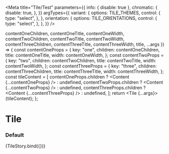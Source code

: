 

<Meta
  title="Tile/Test"
  parameters={{
    info: { disable: true },
    chromatic: {
      disable: true,
    },
  }}
  argTypes={{
    variant: {
      options: TILE_THEMES,
      control: {
        type: "select",
      },
    },
    orientation: {
      options: TILE_ORIENTATIONS,
      control: {
        type: "select",
      },
    },
  }}
/>

  contentOneChildren,
  contentOneTitle,
  contentOneWidth,
  contentTwoChildren,
  contentTwoTitle,
  contentTwoWidth,
  contentThreeChildren,
  contentThreeTitle,
  contentThreeWidth,
  title,
  ...args
}) => {
  const contentOneProps = {
    key: "one",
    children: contentOneChildren,
    title: contentOneTitle,
    width: contentOneWidth,
  };
  const contentTwoProps = {
    key: "two",
    children: contentTwoChildren,
    title: contentTwoTitle,
    width: contentTwoWidth,
  };
  const contentThreeProps = {
    key: "three",
    children: contentThreeChildren,
    title: contentThreeTitle,
    width: contentThreeWidth,
  };
  const tileContent = [
    contentOneProps.children ? <Content {...contentOneProps} /> : undefined,
    contentTwoProps.children ? <Content {...contentTwoProps} /> : undefined,
    contentThreeProps.children ? <Content {...contentThreeProps} /> : undefined,
  ];
  return <Tile {...args}>{tileContent}</Tile>;
};

# Tile

### Default

<Canvas>
  <Story
    name="default"
    args={{
      variant: "tile",
      orientation: "horizontal",
      width: "",
      contentOneChildren: "Test Body One",
      contentOneTitle: "Test Title One",
      contentOneWidth: "",
      contentTwoChildren: "Test Body Two",
      contentTwoTitle: "Test Title Two",
      contentTwoWidth: "",
      contentThreeChildren: "Test Body Three",
      contentThreeTitle: "Test Title Three",
      contentThreeWidth: "",
    }}
  >
    {TileStory.bind({})}
  </Story>
</Canvas>
